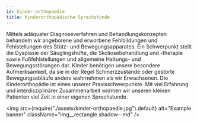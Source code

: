 ---
id: kinder-orthopaedie
title: Kinderorthopädische Sprechstunde
---

Mittels adäquater Diagnoseverfahren und Behandlungskonzepten behandeln wir angeborene und erworbene Fehlbildungen und Fehlstellungen des Stütz- und Bewegungsapparates. Ein Schwerpunkt stellt die Dysplasie der Säuglingshüfte, die Skoliosebehandlung und -therapie sowie Fußfehlstellungen und allgemeine Haltungs- und Bewegungsstörungen dar.
Kinder benötigen unsere besondere Aufmerksamkeit, da sie in der Regel Schmerzzustände oder gestörte Bewegungsabläufe anders wahrnehmen als wir Erwachsenen.
Die Kinderorthopädie ist eines unserer Praxisschwerpunkte. Mit viel Erfahrung und interdisziplinärer Zusammenarbeit widmen wir unseren kleinen Patienten viel Zeit in einer eigenen Sprechstunde.

<img
  src={require("./assets/kinder-orthopaedie.jpg").default}
  alt="Example banner"
  className="img__rectangle shadow--md"
/>
